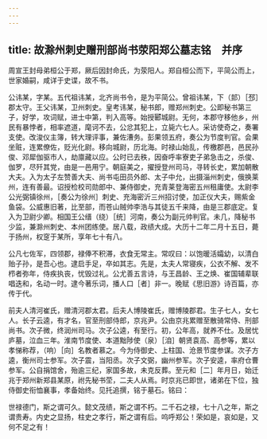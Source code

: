 ```yaml
---
---
---
```

title: 故滁州刺史赠刑部尚书荥阳郑公墓志铭　并序
---



周宣王封母弟桓公于郑，厥后因封命氏，为荥阳人。郑自桓公而下，平简公而上，世家婚嗣，咸详于史谍，故不书。

公讳某，字某。五代祖讳某，北齐尚书令，是为平简公。曾祖讳某，下（邽）［邳］郡太守。王父讳某，卫州刺史。皇考讳某，秘书郎，赠郑州刺史。公即秘书第三子，好学，攻词赋，进士中第，判入高等。始授郾城尉。无何，本郡守移他乡，州民有暴悖者，相率遮道，麾诃不去，公忿其犯上，立毙六七人。采访使奇之，奏署支使。改浚仪主簿，转大理评事，兼佐漕务。彭果领五府，奏公为节度判官。会果坐赃，连累僚佐，贬光化尉。移向城尉，历北海。时禄山始乱，传檄郡邑，邑民孙俊、邓犀伽驱市人，劫廪藏以应。公时已去秩，因奋呼率寮吏子弟急击之，杀俊、伽罗，尽歼其党，由是一邑用宁。朝庭美之，擢授登州司马，寻转长史，累加朝散大夫。入为太子左赞善大夫、尚书屯田员外郎、太子中允，出摄淄州刺史，俄换莱州，连有善最。诏授检校司勋郎中、兼侍御史，充青莱登海密五州租庸使。太尉李公光弼镇徐州，［奏公为徐州］刺史、充海密沂三州招讨使，加正仪大夫，赐紫金鱼袋。公威惠旧著，比至部，而苍山贼帅李浩与其徒五千来降，由是三郡底定。复入为卫尉少卿。相国王公缙（绕）［统］河南，奏公为副元帅判官。未几，降秘书少监，兼滁州刺史、本州团练使。居八载，政绩大成。大历十二年二月十五日，薨于扬州，权窆于某所，享年七十有八。

公凡七佐军，四领郡，禄俸不积滞，衣食无常主。常叹曰：以饱暖活孀幼，以清白贻子孙，是吾心也。逮启手足，卒如其志。先是，太夫人常寝疾，公衣不解、发不栉者弥年，侍疾执丧，忧毁过礼。公尤善五言诗，与王昌龄、王之焕、崔国辅辈联唱迭和，名动一时。逮今著乐词，播人口［者］非一。晚赋《思旧游》诗百篇，亦传于代。

前夫人清河崔氏，赠清河郡太君。后夫人博陵崔氏，赠博陵郡君。生子七人，女七人。长子云逵，有才名，官至刑部侍郎，京兆尹。公由京兆累赠至散骑常侍、刑部尚书。次子微，终润州司马。次子公逵，有至行。初，公年高，就养不仕。及居忧庐墓，泣血三年。淮南节度使、本道黜陟使（泉）［洎］朝贤袁高、高参等，累以孝悌称荐，（响）［向］名教者慕之。今为侍御史、上柱国、沧景节度参谋。次子方逵，衡州司士参军。次子震，当阳丞。次子文弼，幽州参军。次子安逵，率府仓曹参军。公自捐馆舍，殆逾三纪，家国多故，未克反葬。至元和［二］年月日，始迁兆于郑州新郑县某原，祔先秘书茔，二夫人从焉。时京兆已即世，诸弟在下位，独侍御史衔恤襄事，孝备始终。见托追撰，铭于墓石。铭曰：

世禄德门，斯之谓可久。懿文茂绩，斯之谓不朽。二千石之禄，七十八之年，斯之谓贵寿。内史之显扬，柱史之孝行，斯之谓有后。呜呼郑公！荣如是，哀如是，又何不足之有！